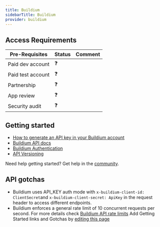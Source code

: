 ```yaml
---
title: Buildium
sidebarTitle: Buildium
provider: buildium
---
```



<Overview />
<PreBuiltTooling provider={providers[pageMetadata.provider]} />
<PreBuiltUseCases />

## Access Requirements
| Pre-Requisites | Status | Comment|
| - | - | - |
| Paid dev account | ❓ |  |
| Paid test account | ❓ |  |
| Partnership | ❓ | |
| App review | ❓ |  |
| Security audit | ❓ | |



## Getting started

-   [How to generate an API key in your Buildium account](https://developer.buildium.com/#section/Getting-Started/Creating-API-Keys)
-   [Buildium API docs](https://developer.buildium.com/#section/Introduction)
-   [Buildium Authentication](https://developer.buildium.com/#section/Getting-Started/How-to-Make-a-Request)
-   [API Versioning](https://developer.buildium.com/#section/API-Overview/API-Versioning)

<Tip>Need help getting started? Get help in the [community](https://nango.dev/slack).</Tip>

## API gotchas

- Buildium uses API_KEY auth mode with `x-buildium-client-id: ClientSecret`and `x-buildium-client-secret: ApiKey` in the request header to access different endpoints.
- Buildium enforces a general rate limit of 10 concurrent requests per second. For more details check [Buildium API rate limits](https://developer.buildium.com/#section/API-Overview/Rate-Limiting)
<Note>Add Getting Started links and Gotchas by [editing this page](https://github.com/nangohq/nango/tree/master/docs-v2/integrations/all/buildium.mdx)</Note>
